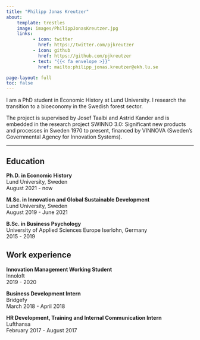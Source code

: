 ```yaml
---
title: "Philipp Jonas Kreutzer"
about:
    template: trestles
    image: images/PhilippJonasKreutzer.jpg
    links: 
          - icon: twitter
            href: https://twitter.com/pjkreutzer
          - icon: github
            href: https://github.com/pjkreutzer
          - text: "{{< fa envelope >}}"
            href: mailto:philipp_jonas.kreutzer@ekh.lu.se

page-layout: full
toc: false
---
```


I am a PhD student in Economic History at Lund University. I research the transition to a bioeconomy in the Swedish forest sector.

The project is supervised by Josef Taalbi and Astrid Kander and is embedded in the research project SWINNO 3.0: Significant new products and processes in Sweden
1970 to present, financed by VINNOVA (Sweden’s Governmental Agency for Innovation Systems).

***

## Education

**Ph.D. in Economic History**
<br>Lund University, Sweden
<br>[August 2021 - now]{.date}

**M.Sc. in Innovation and Global Sustainable Development**
<br>Lund University, Sweden
<br>[August 2019 - June 2021]{.date}

**B.Sc. in Business Psychology**
<br>University of Applied Sciences Europe Iserlohn, Germany
<br>[2015 - 2019]{.date}

## Work experience

**Innovation Management Working Student**
<br>Innoloft
<br>[2019 - 2020]{.date}

**Business Development Intern**
<br>Bridgefy
<br>[March 2018 - April 2018]{.date}

**HR Development, Training and Internal Communication Intern**
<br>Lufthansa
<br>[February 2017 - August 2017]{.date} </p>
